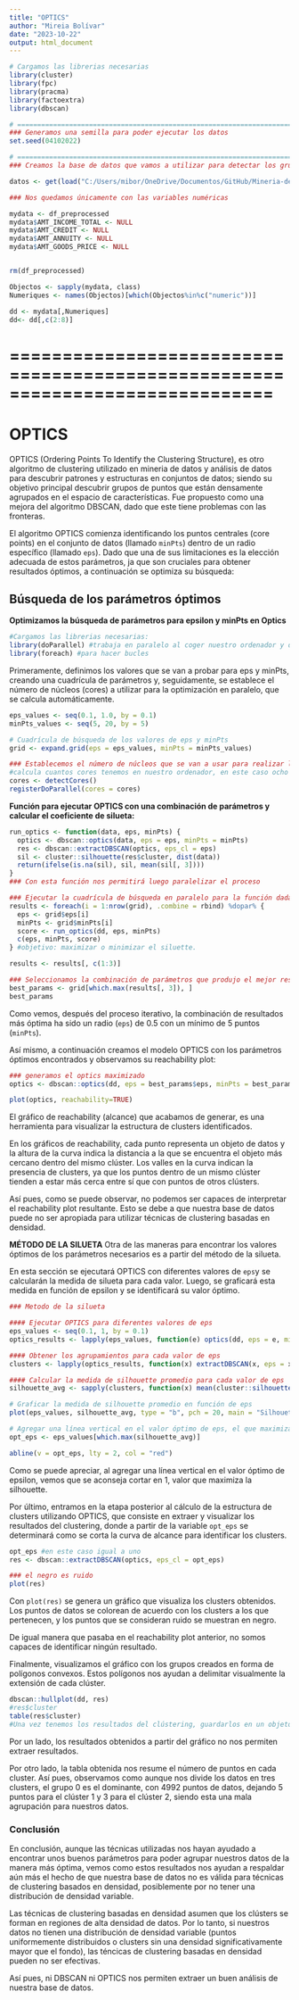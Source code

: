 ```yaml
---
title: "OPTICS"
author: "Mireia Bolívar"
date: "2023-10-22"
output: html_document
---
```



```r
# Cargamos las librerias necesarias
library(cluster)
library(fpc)
library(pracma)
library(factoextra)
library(dbscan)

# =============================================================================
### Generamos una semilla para poder ejecutar los datos
set.seed(04102022)

# ==============================================================================
### Creamos la base de datos que vamos a utilizar para detectar los grupos

datos <- get(load("C:/Users/mibor/OneDrive/Documentos/GitHub/Mineria-de-dades/D3/Dades preprocessades.RData"))

### Nos quedamos únicamente con las variables numéricas

mydata <- df_preprocessed
mydata$AMT_INCOME_TOTAL <- NULL
mydata$AMT_CREDIT <- NULL
mydata$AMT_ANNUITY <- NULL
mydata$AMT_GOODS_PRICE <- NULL


rm(df_preprocessed)

Objectos <- sapply(mydata, class)
Numeriques <- names(Objectos)[which(Objectos%in%c("numeric"))]

dd <- mydata[,Numeriques]
dd<- dd[,c(2:8)]


```



# =============================================================================
# OPTICS

OPTICS (Ordering Points To Identify the Clustering Structure), es otro algoritmo de clustering utilizado en mineria de datos y análisis de datos para descubrir patrones y estructuras en conjuntos de datos; siendo su objetivo principal descubrir grupos de puntos que están densamente agrupados en el espacio de características. Fue propuesto como una mejora del algoritmo DBSCAN, dado que este tiene problemas con las fronteras. 

El algoritmo OPTICS comienza identificando los puntos centrales (core points) en el conjunto de datos (llamado `minPts`) dentro de un radio específico (llamado `eps`). Dado que una de sus limitaciones es la elección adecuada de estos parámetros, ja que son cruciales para obtener resultados óptimos, a continuación se optimiza su búsqueda:

## Búsqueda de los parámetros óptimos

**Optimizamos la búsqueda de parámetros para epsilon y minPts en Optics**

```r
#Cargamos las librerias necesarias:
library(doParallel) #trabaja en paralelo al coger nuestro ordenador y dividirlo en dos (bigdata)
library(foreach) #para hacer bucles
```

Primeramente, definimos los valores que se van a probar para eps y minPts, creando una cuadrícula de parámetros y, seguidamente, se establece el número de núcleos (cores) a utilizar para la optimización en paralelo, que se calcula automáticamente.
```r
eps_values <- seq(0.1, 1.0, by = 0.1)
minPts_values <- seq(5, 20, by = 5)

# Cuadrícula de búsqueda de los valores de eps y minPts
grid <- expand.grid(eps = eps_values, minPts = minPts_values)

### Establecemos el número de núcleos que se van a usar para realizar la optimización en paralelo
#calcula cuantos cores tenemos en nuestro ordenador, en este caso ocho
cores <- detectCores()
registerDoParallel(cores = cores)
```

**Función para ejecutar OPTICS con una combinación de parámetros y calcular el coeficiente de silueta:**

```r
run_optics <- function(data, eps, minPts) {
  optics <- dbscan::optics(data, eps = eps, minPts = minPts)
  res <- dbscan::extractDBSCAN(optics, eps_cl = eps)
  sil <- cluster::silhouette(res$cluster, dist(data))
  return(ifelse(is.na(sil), sil, mean(sil[, 3])))
}
### Con esta función nos permitirá luego paralelizar el proceso

### Ejecutar la cuadrícula de búsqueda en paralelo para la función dada
results <- foreach(i = 1:nrow(grid), .combine = rbind) %dopar% {
  eps <- grid$eps[i]
  minPts <- grid$minPts[i]
  score <- run_optics(dd, eps, minPts)
  c(eps, minPts, score)
} #objetivo: maximizar o minimizar el siluette.

results <- results[, c(1:3)]

### Seleccionamos la combinación de parámetros que produjo el mejor resultado
best_params <- grid[which.max(results[, 3]), ]
best_params
```
Como vemos, después del proceso iterativo, la combinación de resultados más óptima ha sido un radio (`eps`) de 0.5 con un mínimo de 5 puntos (`minPts`). 

Así mismo, a continuación creamos el modelo OPTICS con los parámetros óptimos encontrados y observamos su reachability plot:

```r
### generamos el optics maximizado
optics <- dbscan::optics(dd, eps = best_params$eps, minPts = best_params$minPts)

plot(optics, reachability=TRUE)
```

El gráfico de reachability (alcance) que acabamos de generar, es una herramienta para visualizar la estructura de clusters identificados.

En los gráficos de reachability, cada punto representa un objeto de datos y la altura de la curva indica la distancia a la que se encuentra el objeto más cercano dentro del mismo clúster. Los valles en la curva indican la presencia de clusters, ya que los puntos dentro de un mismo clúster tienden a estar más cerca entre sí que con puntos de otros clústers. 

Así pues, como se puede observar, no podemos ser capaces de interpretar el reachability plot resultante. Esto se debe a que nuestra base de datos puede no ser apropiada para utilizar técnicas de clustering basadas en densidad. 

**MÉTODO DE LA SILUETA**
Otra de las maneras para encontrar los valores óptimos de los parámetros necesarios es a partir del método de la silueta.

En esta sección se ejecutará OPTICS con diferentes valores de `eps`y se calcularán la medida de silueta para cada valor. Luego, se graficará esta medida en función de epsilon y se identificará su valor óptimo. 

```r
### Metodo de la silueta

#### Ejecutar OPTICS para diferentes valores de eps
eps_values <- seq(0.1, 1, by = 0.1)
optics_results <- lapply(eps_values, function(e) optics(dd, eps = e, minPts = 5))

#### Obtener los agrupamientos para cada valor de eps
clusters <- lapply(optics_results, function(x) extractDBSCAN(x, eps = x$eps))

#### Calcular la medida de silhouette promedio para cada valor de eps
silhouette_avg <- sapply(clusters, function(x) mean(cluster::silhouette(x$cluster, dist(dd))))

# Graficar la medida de silhouette promedio en función de eps
plot(eps_values, silhouette_avg, type = "b", pch = 20, main = "Silhouette Plot")

# Agregar una línea vertical en el valor óptimo de eps, el que maximiza la silhoutte:
opt_eps <- eps_values[which.max(silhouette_avg)]

abline(v = opt_eps, lty = 2, col = "red")
```

Como se puede apreciar, al agregar una línea vertical en el valor óptimo de epsilon, vemos que se aconseja cortar en 1, valor que maximiza la silhouette.

Por último, entramos en la etapa posterior al cálculo de la estructura de clusters utilizando OPTICS, que consiste en extraer y visualizar los resultados del clustering, donde a partir de la variable `opt_eps` se determinará como se corta la curva de alcance para identificar los clusters. 

```r
opt_eps #en este caso igual a uno
res <- dbscan::extractDBSCAN(optics, eps_cl = opt_eps)

### el negro es ruido
plot(res)
```
Con `plot(res)` se genera un gráfico que visualiza los clusters obtenidos. Los puntos de datos se colorean de acuerdo con los clusters a los que pertenecen, y los puntos que se consideran ruido se muestran en negro.

De igual manera que pasaba en el reachability plot anterior, no somos capaces de identificar ningún resultado. 

Finalmente, visualizamos el gráfico con los grupos creados en forma de polígonos convexos. Estos polígonos nos ayudan a delimitar visualmente la extensión de cada clúster.
```r
dbscan::hullplot(dd, res)
#res$cluster
table(res$cluster)
#Una vez tenemos los resultados del clústering, guardarlos en un objeto para su posterior análisis o referencia, 

```
Por un lado, los resultados obtenidos a partir del gráfico no nos permiten extraer resultados. 

Por otro lado, la tabla obtenida nos resume el número de puntos en cada cluster. Así pues, observamos como aunque nos divide los datos en tres clusters, el grupo 0 es el dominante, con 4992 puntos de datos, dejando 5 puntos para el clúster 1 y 3 para el clúster 2, siendo esta una mala agrupación para nuestros datos.  


### Conclusión

En conclusión, aunque las técnicas utilizadas nos hayan ayudado a encontrar unos buenos parámetros para poder agrupar nuestros datos de la manera más óptima, vemos como estos resultados nos ayudan a respaldar aún más el hecho de que nuestra base de datos no es válida para técnicas de clustering basados en densidad, posiblemente por no tener una distribución de densidad variable. 

Las técnicas de clustering basadas en densidad asumen que los clústers se forman en regiones de alta densidad de datos. Por lo tanto, si nuestros datos no tienen una distribución de densidad variable (puntos uniformemente distribuidos o clusters sin una densidad significativamente mayor que el fondo), las téncicas de clustering basadas en densidad pueden no ser efectivas.

Así pues, ni DBSCAN ni OPTICS nos permiten extraer un buen análisis de nuestra base de datos. 